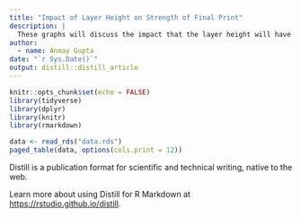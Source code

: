 ```yaml
---
title: "Impact of Layer Height on Strength of Final Print"
description: |
  These graphs will discuss the impact that the layer height will have on a 3D print.
author:
  - name: Anmay Gupta
date: "`r Sys.Date()`"
output: distill::distill_article
---
```


```r
knitr::opts_chunk$set(echo = FALSE)
library(tidyverse)
library(dplyr)
library(knitr)
library(rmarkdown)
```

```r
data <- read_rds("data.rds")
paged_table(data, options(cols.print = 12))
```

Distill is a publication format for scientific and technical writing, native to the web. 

Learn more about using Distill for R Markdown at <https://rstudio.github.io/distill>.





